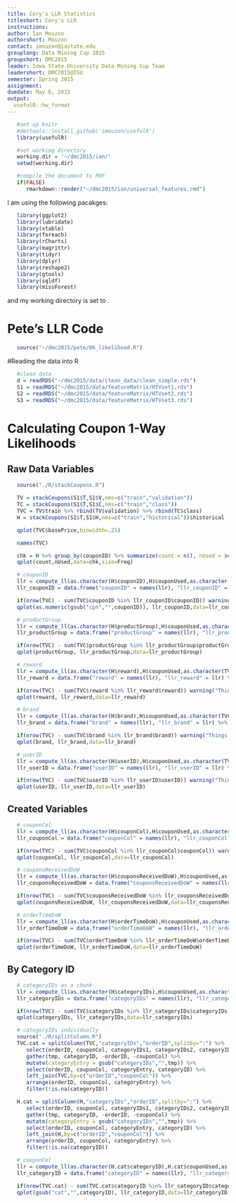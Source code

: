 ```yaml
---
title: Cory's LLR Statistics
titleshort: Cory's LLR
instructions:
author: Ian Mouzon
authorshort: Mouzon
contact: imouzon@iastate.edu
grouplong: Data Mining Cup 2015 
groupshort: DMC2015
leader: Iowa State University Data Mining Cup Team
leadershort: DMC2015@ISU
semester: Spring 2015
assignment: 
duedate: May 6, 2015
output:
  usefulR::hw_format
---
```


<!--- # (R code (No Results in Document)) -->
```r
   #set up knitr
   #devtools::install_github('imouzon/usefulR')
   library(usefulR)

   #set working directory
   working.dir = '~/dmc2015/ian/'
   setwd(working.dir)

   #compile the document to PDF
   if(FALSE) 
      rmarkdown::render("~/dmc2015/ian/universal_features.rmd")
```

I am using the following pacakges:
<!--- # (R code (No Results in Document))-->
```r
   library(ggplot2)
   library(lubridate)
   library(xtable)
   library(foreach)
   library(rCharts)
   library(magrittr)
   library(tidyr)
   library(dplyr)
   library(reshape2)
   library(gtools)
   library(sqldf)
   library(missForest)
```
and my working directory is set to \verb!dmc2015/ian!.

# Pete's LLR Code
<!--- chunk-label: R code (No Results in Document) -->
```r
   source("~/dmc2015/pete/06_likelihood.R")
```

#Reading the data into R
<!--- chunk-label: R code (No Results in Document) -->
```r
   #clean data
   d = readRDS("~/dmc2015/data/clean_data/clean_simple.rds")
   S1 = readRDS("~/dmc2015/data/featureMatrix/HTVset1.rds")
   S2 = readRDS("~/dmc2015/data/featureMatrix/HTVset2.rds")
   S3 = readRDS("~/dmc2015/data/featureMatrix/HTVset3.rds")
```

# Calculating Coupon 1-Way Likelihoods

## Raw Data Variables
<!--- cpn1way: R code (No Results in Document) -->
```r
   source("./R/stackCoupons.R")

   TV = stackCoupons(S1$T,S1$V,nms=c("train","validation"))
   TC = stackCoupons(S1$T,S1$C,nms=c("train","class"))
   TVC = TV$train %>% rbind(TV$validation) %>% rbind(TC$class)
   H = stackCoupons(S1$T,S1$H,nms=c("train","historical"))$historical

   qplot(TVC$basePrice,binwidth=.25)

   names(TVC)

   chk = H %>% group_by(couponID) %>% summarize(count = n(), nUsed = sum(couponUsed)) %>% arrange(-count) %>% with(table(count,nUsed)) %>% data.frame
   qplot(count,nUsed,data=chk,size=Freq)

   # couponID
   llr = compute_ll(as.character(H$couponID),H$couponUsed,as.character(TVC$couponID))
   llr_couponID = data.frame("couponID" = names(llr), "llr_couponID" = llr) %>% arrange(couponID) %>% unique

   if(nrow(TVC) - sum(TVC$couponID %in% llr_couponID$couponID)) warning("Things aren't adding up")
   qplot(as.numeric(gsub("cpn","",couponID)), llr_couponID,data=llr_couponID)

   # productGroup
   llr = compute_ll(as.character(H$productGroup),H$couponUsed,as.character(TVC$productGroup))
   llr_productGroup = data.frame("productGroup" = names(llr), "llr_productGroup" = llr) %>% arrange(productGroup) %>% unique %>% arrange(productGroup)

   if(nrow(TVC) - sum(TVC$productGroup %in% llr_productGroup$productGroup)) warning("Things aren't adding up")
   qplot(productGroup, llr_productGroup,data=llr_productGroup)

   # reward
   llr = compute_ll(as.character(H$reward),H$couponUsed,as.character(TVC$reward))
   llr_reward = data.frame("reward" = names(llr), "llr_reward" = llr) %>% arrange(reward) %>% unique %>% arrange(reward)

   if(nrow(TVC) - sum(TVC$reward %in% llr_reward$reward)) warning("Things aren't adding up")
   qplot(reward, llr_reward,data=llr_reward)

   # brand
   llr = compute_ll(as.character(H$brand),H$couponUsed,as.character(TVC$brand))
   llr_brand = data.frame("brand" = names(llr), "llr_brand" = llr) %>% arrange(brand) %>% unique %>% arrange(brand)

   if(nrow(TVC) - sum(TVC$brand %in% llr_brand$brand)) warning("Things aren't adding up")
   qplot(brand, llr_brand,data=llr_brand)

   # userID
   llr = compute_ll(as.character(H$userID),H$couponUsed,as.character(TVC$userID))
   llr_userID = data.frame("userID" = names(llr), "llr_userID" = llr) %>% arrange(userID) %>% unique %>% arrange(userID)

   if(nrow(TVC) - sum(TVC$userID %in% llr_userID$userID)) warning("Things aren't adding up")
   qplot(userID, llr_userID,data=llr_userID)
```

## Created Variables
<!--- chunk-label: R code (No Results in Document) -->
```r
   # couponCol
   llr = compute_ll(as.character(H$couponCol),H$couponUsed,as.character(TVC$couponCol))
   llr_couponCol = data.frame("couponCol" = names(llr), "llr_couponCol" = llr) %>% arrange(couponCol) %>% unique %>% arrange(couponCol)

   if(nrow(TVC) - sum(TVC$couponCol %in% llr_couponCol$couponCol)) warning("Things aren't adding up")
   qplot(couponCol, llr_couponCol,data=llr_couponCol)

   # couponsReceivedDoW
   llr = compute_ll(as.character(H$couponsReceivedDoW),H$couponUsed,as.character(TVC$couponsReceivedDoW))
   llr_couponsReceivedDoW = data.frame("couponsReceivedDoW" = names(llr), "llr_couponsReceivedDoW" = llr) %>% arrange(couponsReceivedDoW) %>% unique %>% arrange(couponsReceivedDoW)

   if(nrow(TVC) - sum(TVC$couponsReceivedDoW %in% llr_couponsReceivedDoW$couponsReceivedDoW)) warning("Things aren't adding up")
   qplot(couponsReceivedDoW, llr_couponsReceivedDoW,data=llr_couponsReceivedDoW)

   # orderTimeDoW
   llr = compute_ll(as.character(H$orderTimeDoW),H$couponUsed,as.character(TVC$orderTimeDoW))
   llr_orderTimeDoW = data.frame("orderTimeDoW" = names(llr), "llr_orderTimeDoW" = llr) %>% arrange(orderTimeDoW) %>% unique %>% arrange(orderTimeDoW)

   if(nrow(TVC) - sum(TVC$orderTimeDoW %in% llr_orderTimeDoW$orderTimeDoW)) warning("Things aren't adding up")
   qplot(orderTimeDoW, llr_orderTimeDoW,data=llr_orderTimeDoW)
```

## By Category ID
<!--- cats: R code (No Results in Document) -->
```r
   # categoryIDs as a chunk
   llr = compute_ll(as.character(H$categoryIDs),H$couponUsed,as.character(TVC$categoryIDs))
   llr_categoryIDs = data.frame("categoryIDs" = names(llr), "llr_categoryIDs" = llr) %>% arrange(categoryIDs) %>% unique %>% arrange(categoryIDs)

   if(nrow(TVC) - sum(TVC$categoryIDs %in% llr_categoryIDs$categoryIDs)) warning("Things aren't adding up")
   qplot(categoryIDs, llr_categoryIDs,data=llr_categoryIDs)

   # categoryIDs individually
   source("./R/splitColumn.R")
   TVC.cat = splitColumn(TVC,"categoryIDs","orderID",splitby=":") %>% 
      select(orderID, couponCol, categoryIDs1, categoryIDs2, categoryIDs3, categoryIDs4, categoryIDs5) %>%
      gather(tmp, categoryID, -orderID, -couponCol) %>%
      mutate(categoryEntry = gsub("categoryIDs","",tmp)) %>%
      select(orderID, couponCol, categoryEntry, categoryID) %>%
      left_join(TVC,by=c("orderID","couponCol")) %>%
      arrange(orderID, couponCol, categoryEntry) %>%
      filter(!is.na(categoryID))

   H.cat = splitColumn(H,"categoryIDs","orderID",splitby=":") %>% 
      select(orderID, couponCol, categoryIDs1, categoryIDs2, categoryIDs3, categoryIDs4, categoryIDs5) %>%
      gather(tmp, categoryID, -orderID, -couponCol) %>%
      mutate(categoryEntry = gsub("categoryIDs","",tmp)) %>%
      select(orderID, couponCol, categoryEntry, categoryID) %>%
      left_join(H,by=c("orderID","couponCol")) %>%
      arrange(orderID, couponCol, categoryEntry) %>%
      filter(!is.na(categoryID))

   # couponCol
   llr = compute_ll(as.character(H.cat$categoryID),H.cat$couponUsed,as.character(TVC.cat$categoryID))
   llr_categoryID = data.frame("categoryID" = names(llr), "llr_categoryID" = llr) %>% arrange(categoryID) %>% unique %>% arrange(categoryID)

   if(nrow(TVC.cat) - sum(TVC.cat$categoryID %in% llr_categoryID$categoryID)) warning("Things aren't adding up")
   qplot(gsub("cat","",categoryID), llr_categoryID,data=llr_categoryID,xlab="categoryID")
```
      

